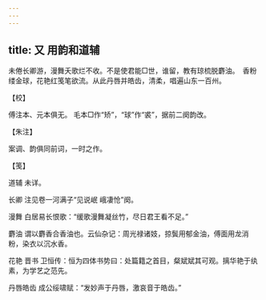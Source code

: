 ```yaml
---
---
---
```

title: 又 用韵和道辅
---







未倦长卿游，漫舞夭歌烂不收。不是使君能□世，谁留，教有琼梳脱麝油。　香粉缕金球，花艳红笺笔欲流。从此丹唇并皓齿，清柔，唱遍山东一百州。





【校】


傅注本、元本俱无。 毛本□作“矫”，“球”作“裘”，据前二阕韵改。





【朱注】


案调、韵俱同前词，一时之作。





【笺】


道辅 未详。

长卿 注见卷一河满子“见说岷 峨凄怆”阕。

漫舞 白居易长恨歌：“缓歌漫舞凝丝竹，尽日君王看不足。”

麝油 谓以麝香合香油也。云仙杂记：周光禄诸妓，掠鬓用郁金油，傅面用龙消粉，染衣以沉水香。

花艳 晋书 卫恒传：恒为四体书势曰：处篇籍之首目，粲斌斌其可观。摛华艳于纨素，为学艺之范先。

丹唇皓齿 成公绥啸赋：“发妙声于丹唇，激哀音于皓齿。”